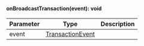 
#### onBroadcastTransaction(event): void



| Parameter       | Type |  Description |
| --------------- | -------- | -------- |
| event | [TransactionEvent](#transactionevent) |   |
